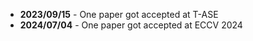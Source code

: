 - **2023/09/15** - One paper got accepted at T-ASE
- **2024/07/04** - One paper got accepted at ECCV 2024